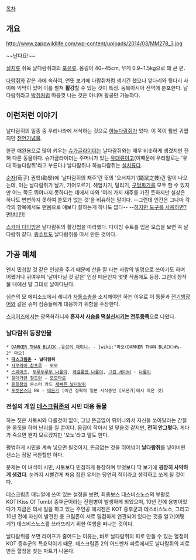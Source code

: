 [[목차]]

== 개요 ==
http://www.zappwildlife.com/wp-content/uploads/2014/03/MM278_3.jpg


~~난다요!~~

[[설치류]] 쥐목 날다람쥐과의 [[포유류]]. 몸길이 40~45cm, 무게 0.9~1.5kg으로 꽤 큰 편.

[[다람쥐]]와 같은 과에 속하여, 언뜻 보기에 다람쥐처럼 생기긴 했으나 앞다리와 뒷다리 사이에 익막이 있어 이를 펼쳐 '''활강'''할 수 있는 것이 특징. 동북아시아 전역에 분포한다. 날다람쥐라고 [[박쥐]]처럼 마음껏 나는 것은 아니며 활공만 가능하다.

== 이런저런 이야기 ==
날다람쥐의 일종 중 우리나라에 서식하는 것으로 [[하늘다람쥐]]가 있다. 이 쪽이 훨씬 귀엽지만 [[천연기념물]].

한편 애완용으로 많이 키우는 [[슈가글라이더]]는 날다람쥐와는 매우 비슷하게 생겼지만 전혀 다른 동물이다. 슈가글라이더는 주머니가 있는 [[유대류]]이고(이때문에 우리말로는 '유대 하늘다람쥐'라고 부른다.) 날다람쥐나 하늘다람쥐는 [[설치류]]다.

[[순자]](荀子) 권학(勸學)에 '날다람쥐의 재주'란 뜻의 '오서지기'(鼯鼠之技)란 말이 나오는데, 이는 날다람쥐가 날기, 기어오르기, 헤엄치기, 달리기, [[구멍파기]]를 모두 할 수 있지만 어느 쪽도 뛰어나지 못하다는 데에서 따와 '여러 가지 재주를 가진 듯하지만 실상은 하나도 변변하지 못하여 쓸모가 없는 것'을 비유하는 말이다. --그런데 인간은 그나마 각각의 항목에서도 맨몸으로 얘보다 잘하는게 하나도 없다-- --[[드라군 놀이|하지만 도구를 사용하면? 먼!치!킨!]]

[[스카이 다이빙]]은 날다람쥐의 활강법을 따라했다. 다이빙 수트를 입은 모습을 보면 꼭 날다람쥐 같다. [[윙슈트]]도 날다람쥐를 따서 만든 것이다.

== 가공 매체 ==
왠지 민첩할 것 같은 인상을 주기 때문에 산을 잘 타는 사람의 별명으로 쓰이기도 하며 어쨌거나 귀여우며 '날아다닐 것 같은' 인상 때문인지 몇몇 작품에도 등장. 그런데 창작물 내에선 말 그대로 날아다닌다.

심슨의 모 에피소드에서 레니가 [[자동소총]]을 소지해야만 하는 이유로 이 동물과 [[전기뱀장어]]와 같은 슈퍼 짐승들에게 대응하기 위함을 주장한다.

[[스피어즈]]에서는 광폭화하니까 '''혼자서 [[사슴]]을 [[떡실신]]시키는 [[전투종족]]'''으로 나왔다.

=== 날다람쥐 등장인물 ===
 * [[DARKER THAN BLACK -유성의 제미니-]] - [wiki:"마오(DARKER THAN BLACK)#s-2" 마오]
 * '''[[데스크림존]] - 날다람쥐'''
 * [[사무라이 참프루]] - 모모
 * [[스피어즈]], [[뚜루뚜루뚜 나롱이]], [[쾌걸롱맨 나롱이]], [[그린 세이버]] - [[나롱이]]
 * [[절대가련 칠드런]] - [[모모타로]]
 * [[유희왕]]의 몬스터 카드 [[재빠른#s-2.1|재빠른 날다람쥐]]
 * [[포켓몬스터]] BW - [[에몬가]] (이건 정확히 일본 서식종인 [모몬가]에서 따온 것)

=== 전설의 게임 [[데스크림존]]의 시민 '''대용''' 동물 ===
하는 짓은 사토씨와 다를것이 없이, 그냥 뜬금없이 튀어나와서 자신을 쏘아달라는 간절한 몸짓을 하며 난리를 칠 뿐이다. 몸집이 작아서 덜 맞을것 같지만, '''전혀 안그렇다.''' 게다가 죽으면 왠지 모르겠지만 '오노'라고 말도 한다.

평범하게 시민을 계속 넣으면 될것이지, 뜬금없는 것을 뛰어넘어 '''날다람쥐'''를 넣어버린 센스는 정말 극찬할만 하다.

문제는 이 녀석이 시민, 사토보다 민첩하게 등장하며 무엇보다 딱 보기에 '''굉장히 사악하게 생겼다'''. 눈까지 시뻘건게 처음 접한 유저는 당연히 적이라고 생각하고 쏘게 될 것이다.

데스크림존 매뉴얼에 쓰여 있는 설정을 보면, 최종보스 데스비스노스의 부활로 KOT(Kiss Of Tomb) 증후군이라는 전염병이 발생하게 되었으며, 10년 전에 용병이었다가 지금은 의사 일을 하고 있는 주인공 에치젠은 KOT 증후군과 데스비스노스, 그리고 10년 전에 자신이 발견한 총 크림존이 서로 밀접하게 연관되어 있다는 것을 알고(어떻게?) 데스비스노스를 쓰러뜨리기 위한 여행을 떠나는 것이다.

날다람쥐를 쏘면 라이프가 줄어드는 이유는, 바로 날다람쥐의 피로 만들 수 있는 혈청이 KOT 증후군의 특효약이기 때문. 데스크림존 2의 어드벤처 파트에서도 날다람쥐의 피로 만든 혈청을 찾는 파트가 나온다.
